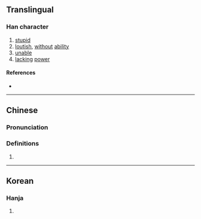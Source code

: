 {{character info/new}}
==Translingual==

===Han character===
{{Han char|rn=9|rad=人|as=08|sn=10|four=|canj=ODD|ids=⿰亻林}}

# [[stupid]]
# [[loutish]], [[without]] [[ability]]
# [[unable]]
# [[lacking]] [[power]]

====References====
* {{Han ref|kx=0106.130|hdz=10172.010|uh=3463|ud=13411}}

----

==Chinese==
{{zh-forms}}

===Pronunciation===
{{zh-pron
|m=lán
|c=lam2,lam4
|mc=
|oc=
|ma=
|cat=a
}}

===Definitions===
{{zh-hanzi}}

# {{rfdef|lang=zh}}

----

==Korean==

===Hanja===
{{ko-hanja|hangeul=[[람]]([[남]])|rv=ram(nam)|mr=ram(nam)|y=lam(<sup>l</sup>nam)|eumhun=투미하다|ehrv=tumihada|ehmr=t'umihada|ehy=thumihata}}

# {{defn|lang=ko|sort=人08}}